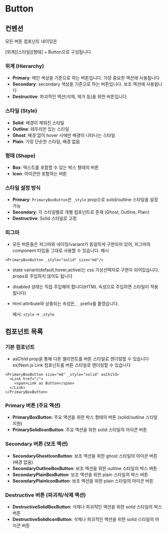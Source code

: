 # Button

## 컨벤션

모든 버튼 컴포넌트 네이밍은

[위계][스타일][형태] + Button으로 구성됩니다

### 위계 (Hierarchy)

- **Primary**: 메인 색상을 기준으로 하는 버튼입니다. 가장 중요한 액션에 사용됩니다
- **Secondary**: secondary 색상을 기준으로 하는 버튼입니다. 보조 액션에 사용됩니다
- **Destructive**: 파괴적인 액션(삭제, 제거 등)을 위한 버튼입니다

### 스타일 (Style)

- **Solid**: 배경이 채워진 스타일
- **Outline**: 테두리만 있는 스타일
- **Ghost**: 배경 없이 hover 시에만 배경이 나타나는 스타일
- **Plain**: 가장 단순한 스타일, 배경 없음

### 형태 (Shape)

- **Box**: 텍스트를 포함할 수 있는 박스 형태의 버튼
- **Icon**: 아이콘만 포함하는 버튼

### 스타일 설정 방식

- **Primary**: `PrimaryBoxButton`은 `_style` prop으로 solid/outline 스타일을 설정 가능
- **Secondary**: 각 스타일별로 개별 컴포넌트로 존재 (Ghost, Outline, Plain)
- **Destructive**: Solid 스타일로 고정

### 피그마

- 모든 버튼들은 피그마와 네이밍/variant가 동일하게 구현되어 있어, 피그마의 component 타입을 그대로 사용할 수 있습니다.
  예시

```tsx
<PrimaryBoxButton _style="solid" size="md"/>
```

- state variant(default,hover,active)는 css 가상선택자로 구현이 되어있습니다. props로 주입하지 않아도 됩니다
- disabled 상태는 직접 주입해야 합니다(HTML 속성으로 주입하면 스타일이 적용됩니다)
- html attribute와 상충되는 속성은, `_` prefix를 붙였습니다.

  예시: `style` -> `_style`

## 컴포넌트 목록

### 기본 컴포넌트

- asChild prop을 통해 다른 엘리먼트를 버튼 스타일로 렌더링할 수 있습니다
  ex)Next.js Link 컴포넌트를 버튼 스타일로 렌더링할 수 있습니다

```tsx
<PrimaryBoxButton size="md" _style="solid" asChild>
  <Link href="/">
    <span>Link as Button</span>
  </Link>
</PrimaryBoxButton>
```

### Primary 버튼 (주요 액션)

- **PrimaryBoxButton**: 주요 액션을 위한 박스 형태의 버튼 (solid/outline 스타일 지원)
- **PrimarySolidIconButton**: 주요 액션을 위한 solid 스타일의 아이콘 버튼

### Secondary 버튼 (보조 액션)

- **SecondaryGhostIconButton**: 보조 액션을 위한 ghost 스타일의 아이콘 버튼 (배경 없음)
- **SecondaryOutlineBoxButton**: 보조 액션을 위한 outline 스타일의 박스 버튼
- **SecondaryPlainBoxButton**: 보조 액션을 위한 plain 스타일의 박스 버튼
- **SecondaryPlainIconButton**: 보조 액션을 위한 plain 스타일의 아이콘 버튼

### Destructive 버튼 (파괴적/삭제 액션)

- **DestructiveSolidBoxButton**: 삭제나 파괴적인 액션을 위한 solid 스타일의 박스 버튼
- **DestructiveSolidIconButton**: 삭제나 파괴적인 액션을 위한 solid 스타일의 아이콘 버튼
